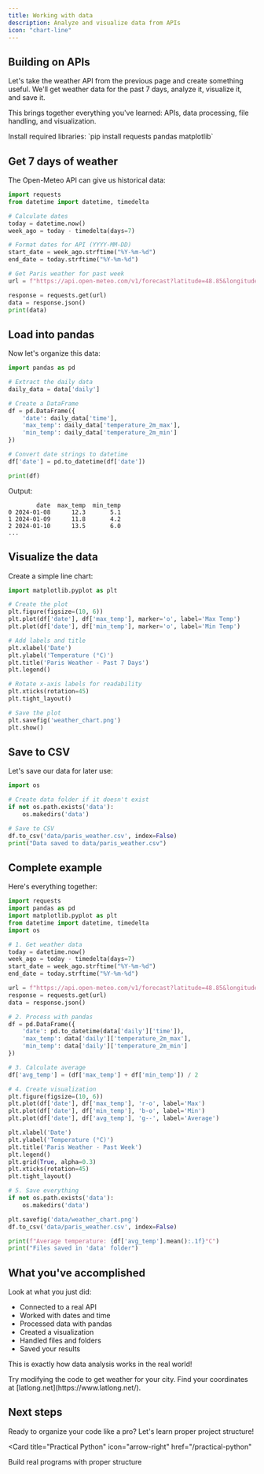 ```yaml
---
title: Working with data
description: Analyze and visualize data from APIs
icon: "chart-line"
---
```


## Building on APIs

Let's take the weather API from the previous page and create something useful. We'll get weather data for the past 7 days, analyze it, visualize it, and save it.

This brings together everything you've learned: APIs, data processing, file handling, and visualization.

<Note>
  Install required libraries: `pip install requests pandas matplotlib`
</Note>

## Get 7 days of weather

The Open-Meteo API can give us historical data:

```python
import requests
from datetime import datetime, timedelta

# Calculate dates
today = datetime.now()
week_ago = today - timedelta(days=7)

# Format dates for API (YYYY-MM-DD)
start_date = week_ago.strftime("%Y-%m-%d")
end_date = today.strftime("%Y-%m-%d")

# Get Paris weather for past week
url = f"https://api.open-meteo.com/v1/forecast?latitude=48.85&longitude=2.35&start_date={start_date}&end_date={end_date}&daily=temperature_2m_max,temperature_2m_min"

response = requests.get(url)
data = response.json()
print(data)
```

## Load into pandas

Now let's organize this data:

```python
import pandas as pd

# Extract the daily data
daily_data = data['daily']

# Create a DataFrame
df = pd.DataFrame({
    'date': daily_data['time'],
    'max_temp': daily_data['temperature_2m_max'],
    'min_temp': daily_data['temperature_2m_min']
})

# Convert date strings to datetime
df['date'] = pd.to_datetime(df['date'])

print(df)
```

Output:
```
        date  max_temp  min_temp
0 2024-01-08      12.3       5.1
1 2024-01-09      11.8       4.2
2 2024-01-10      13.5       6.0
...
```

## Visualize the data

Create a simple line chart:

```python
import matplotlib.pyplot as plt

# Create the plot
plt.figure(figsize=(10, 6))
plt.plot(df['date'], df['max_temp'], marker='o', label='Max Temp')
plt.plot(df['date'], df['min_temp'], marker='o', label='Min Temp')

# Add labels and title
plt.xlabel('Date')
plt.ylabel('Temperature (°C)')
plt.title('Paris Weather - Past 7 Days')
plt.legend()

# Rotate x-axis labels for readability
plt.xticks(rotation=45)
plt.tight_layout()

# Save the plot
plt.savefig('weather_chart.png')
plt.show()
```

## Save to CSV

Let's save our data for later use:

```python
import os

# Create data folder if it doesn't exist
if not os.path.exists('data'):
    os.makedirs('data')

# Save to CSV
df.to_csv('data/paris_weather.csv', index=False)
print("Data saved to data/paris_weather.csv")
```

## Complete example

Here's everything together:

```python
import requests
import pandas as pd
import matplotlib.pyplot as plt
from datetime import datetime, timedelta
import os

# 1. Get weather data
today = datetime.now()
week_ago = today - timedelta(days=7)
start_date = week_ago.strftime("%Y-%m-%d")
end_date = today.strftime("%Y-%m-%d")

url = f"https://api.open-meteo.com/v1/forecast?latitude=48.85&longitude=2.35&start_date={start_date}&end_date={end_date}&daily=temperature_2m_max,temperature_2m_min"
response = requests.get(url)
data = response.json()

# 2. Process with pandas
df = pd.DataFrame({
    'date': pd.to_datetime(data['daily']['time']),
    'max_temp': data['daily']['temperature_2m_max'],
    'min_temp': data['daily']['temperature_2m_min']
})

# 3. Calculate average
df['avg_temp'] = (df['max_temp'] + df['min_temp']) / 2

# 4. Create visualization
plt.figure(figsize=(10, 6))
plt.plot(df['date'], df['max_temp'], 'r-o', label='Max')
plt.plot(df['date'], df['min_temp'], 'b-o', label='Min')
plt.plot(df['date'], df['avg_temp'], 'g--', label='Average')

plt.xlabel('Date')
plt.ylabel('Temperature (°C)')
plt.title('Paris Weather - Past Week')
plt.legend()
plt.grid(True, alpha=0.3)
plt.xticks(rotation=45)
plt.tight_layout()

# 5. Save everything
if not os.path.exists('data'):
    os.makedirs('data')

plt.savefig('data/weather_chart.png')
df.to_csv('data/paris_weather.csv', index=False)

print(f"Average temperature: {df['avg_temp'].mean():.1f}°C")
print("Files saved in 'data' folder")
```

## What you've accomplished

Look at what you just did:
- Connected to a real API
- Worked with dates and time
- Processed data with pandas
- Created a visualization
- Handled files and folders
- Saved your results

This is exactly how data analysis works in the real world!

<Tip>
  Try modifying the code to get weather for your city. Find your coordinates at [latlong.net](https://www.latlong.net/).
</Tip>

## Next steps

Ready to organize your code like a pro? Let's learn proper project structure!

<Card
  title="Practical Python"
  icon="arrow-right"
  href="/practical-python"
>
  Build real programs with proper structure
</Card>